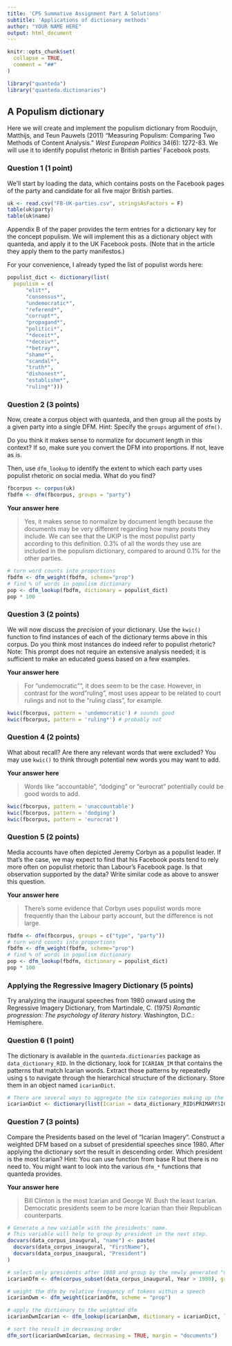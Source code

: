 ```yaml
---
title: 'CPS Summative Assignment Part A Solutions'
subtitle: 'Applications of dictionary methods'
author: "YOUR NAME HERE"
output: html_document
---
```


```r
knitr::opts_chunk$set(
  collapse = TRUE,
  comment = "##"
)

library("quanteda")
library("quanteda.dictionaries")
```



## A Populism dictionary

Here we will create and implement the populism dictionary from Rooduijn, Matthijs, and Teun Pauwels (2011) "Measuring Populism: Comparing Two Methods of Content Analysis." *West European Politics* 34(6): 1272-83. We will use it to identify populist rhetoric in British parties' Facebook posts.

### Question 1 (1 point)

We'll start by loading the data, which contains posts on the Facebook pages of the party and candidate for all five major British parties. 

```r
uk <- read.csv("FB-UK-parties.csv", stringsAsFactors = F)
table(uk$party)
table(uk$name)
```

Appendix B of the paper provides the term entries for a dictionary key for the concept populism. We will implement this as a dictionary object with quanteda, and apply it to the UK Facebook posts. (Note that in the article they apply them to the party manifestos.)

For your convenience, I already typed the list of populist words here:

```r
populist_dict <- dictionary(list(
  populism = c(
      "elit*",
      "consensus*",
      "undemocratic*",
      "referend*",
      "corrupt*",
      "propagand*",
      "politici*",
      "*deceit*",
      "*deceiv*",
      "*betray*",
      "shame*",
      "scandal*",
      "truth*",
      "dishonest*",
      "establishm*",
      "ruling*")))

```

### Question 2 (3 points)

Now, create a corpus object with quanteda, and then group all the posts by a given party into a single DFM. Hint: Specify the `groups` argument of `dfm()`.

Do you think it makes sense to normalize for document length in this context? If so, make sure you convert the DFM into proportions. If not, leave as is.

Then, use `dfm_lookup` to identify the extent to which each party uses populist rhetoric on social media. What do you find?

```r
fbcorpus <- corpus(uk)
fbdfm <- dfm(fbcorpus, groups = "party")
```

**Your answer here**

> Yes, it makes sense to normalize by document length because the documents may be very different regarding how many posts they include. 
We can see that the UKIP is the most populist party according to this definition. 0.3% of all the words they use are included in the populism dictionary, compared to around 0.1% for the other parties.

```r
# turn word counts into proportions
fbdfm <- dfm_weight(fbdfm, scheme="prop")
# find % of words in populism dictionary
pop <- dfm_lookup(fbdfm, dictionary = populist_dict)
pop * 100
```
### Question 3 (2 points)


We will now discuss the _precision_ of your dictionary. Use the `kwic()` function to find instances of each of the dictionary terms above in this corpus. Do you think most instances do indeed refer to populist rhetoric? Note: This prompt does not require an extensive analysis needed; it is sufficient to make an educated guess based on a few examples.

**Your answer here**

> For "undemocratic"", it does seem to be the case. However, in contrast for the word "ruling", most uses appear to be related to court rulings and not to the "ruling class", for example.

```r
kwic(fbcorpus, pattern = 'undemocratic') # sounds good
kwic(fbcorpus, pattern = 'ruling*') # probably not
```

### Question 4 (2 points)

What about recall? Are there any relevant words that were excluded? You may use `kwic()` to think through potential new words you may want to add. 

**Your answer here**

> Words like "accountable", "dodging" or "eurocrat" potentially could be good words to add.

```r
kwic(fbcorpus, pattern = 'unaccountable')
kwic(fbcorpus, pattern = 'dodging')
kwic(fbcorpus, pattern = 'eurocrat')
```

### Question 5 (2 points)

Media accounts have often depicted Jeremy Corbyn as a populist leader. If that's the case, we may expect to find that his Facebook posts tend to rely more often on populist rhetoric than Labour's Facebook page. Is that observation supported by the data? Write similar code as above to answer this question.

**Your answer here**

> There's some evidence that Corbyn uses populist words more frequently than the Labour party account, but the difference is not large.

```r
fbdfm <- dfm(fbcorpus, groups = c("type", "party"))
# turn word counts into proportions
fbdfm <- dfm_weight(fbdfm, scheme="prop")
# find % of words in populism dictionary
pop <- dfm_lookup(fbdfm, dictionary = populist_dict)
pop * 100
```



### Applying the Regressive Imagery Dictionary (5 points)

Try analyzing the inaugural speeches from 1980 onward using the Regressive Imagery Dictionary, from Martindale, C. (1975) *Romantic progression: The psychology of literary history.* Washington, D.C.: Hemisphere.

### Question 6 (1 point)

The dictionary is available in the `quanteda.dictionaries` package as `data_dictionary_RID`. In the dictionary, look for `ICARIAN_IM` that contains the patterns that match Icarian words. Extract those patterns by repeatedly using `$` to navigate through the hierarchical structure of the dictionary. Store them in an object named `icarianDict`.

```r
# There are several ways to aggregate the six categories making up the Icarian imagery category. Here, we generate a new dictionary that contains only the Icarian part
icarianDict <- dictionary(list(Icarian = data_dictionary_RID$PRIMARY$ICARIAN_IM))
```


### Question 7 (3 points)

Compare the Presidents based on the level of "Icarian Imagery". Construct a weighted DFM based on a subset of presidential speeches since 1980. After applying the dictionary sort the result in descending order. Which president is the most Icarian? Hint: You can use function from base R but there is no need to. You might want to look into the various `dfm_*` functions that quanteda provides.

**Your answer here**

> Bill Clinton is the most Icarian and George W. Bush the least Icarian. Democratic presidents seem to be more Icarian than their Republican counterparts.

```r
# Generate a new variable with the presidents' name.
# This variable will help to group by president in the next step.
docvars(data_corpus_inaugural, "name") <- paste(
  docvars(data_corpus_inaugural, "FirstName"),
  docvars(data_corpus_inaugural, "President")
)

# select only presidents after 1980 and group by the newly generated "name" variable
icarianDfm <- dfm(corpus_subset(data_corpus_inaugural, Year > 1980), groups = "name")

# weight the dfm by relative frequency of tokens within a speech 
icarianDwm <- dfm_weight(icarianDfm, scheme = "prop")

# apply the dictionary to the weighted dfm
icarianDwmIcarian <- dfm_lookup(icarianDwm, dictionary = icarianDict, levels = 1)

# sort the result in decreasing order
dfm_sort(icarianDwmIcarian, decreasing = TRUE, margin = "documents")


```

